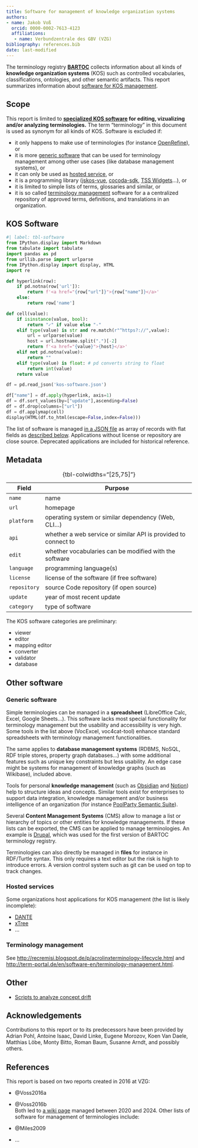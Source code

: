 ```yaml
---
title: Software for management of knowledge organization systems
authors:
- name: Jakob Voß
  orcid: 0000-0002-7613-4123
  affiliations:
   - name: Verbundzentrale des GBV (VZG)
bibliography: references.bib
date: last-modified
---
```


The terminology registry **[BARTOC](https://bartoc.org/)** collects information about all kinds of **knowledge organization systems** (KOS) such as controlled vocabularies, classifications, ontologies, and other semantic artifacts. This report summarizes information about [software for KOS management](#kos-software).

## Scope

This report is limited to **[specialized KOS software](#kos-software) for editing, vizualizing and/or analyzing terminologies.** The term "terminology" in this document is used as synonym for all kinds of KOS. Software is excluded if:

- it only happens to make use of terminologies (for instance [OpenRefine]), or
- it is more [generic software] that can be used for terminology management among other use cases (like database management systems), or
- it can only be used as [hosted service](#hosted-services), or
- it is a programming library ([jskos-vue], [cocoda-sdk], [TSS Widgets]...), or
- it is limited to simple lists of terms, glossaries and similar, or
- it is so called [terminology management] software for a a centralized repository of approved terms, definitions, and translations in an organization.

## KOS Software

```python
#| label: tbl-software
from IPython.display import Markdown
from tabulate import tabulate
import pandas as pd
from urllib.parse import urlparse
from IPython.display import display, HTML
import re

def hyperlink(row):
    if pd.notna(row['url']):
        return f'<a href="{row["url"]}">{row["name"]}</a>'
    else:
        return row['name']    

def cell(value):
    if isinstance(value, bool):
        return "✓" if value else "-"
    elif type(value) is str and re.match(r"^https?://",value):
        url = urlparse(value)
        host = url.hostname.split(".")[-2]
        return f'<a href="{value}">{host}</a>'
    elif not pd.notna(value):
        return ""
    elif type(value) is float: # pd converts string to float
        return int(value)
    return value

df = pd.read_json('kos-software.json')

df["name"] = df.apply(hyperlink, axis=1)
df = df.sort_values(by=["update"],ascending=False)
df = df.drop(columns=["url"])
df = df.applymap(cell)
display(HTML(df.to_html(escape=False,index=False)))
```

The list of software is managed [in a JSON file](kos-software.json) as array of records with flat fields as [described below](#metadata). Applications without license or repository are close source. Deprecated applications are included for historical reference.

## Metadata

Field | Purpose
------|--------
`name` | name
`url` | homepage
`platform` | operating system or similar dependency (Web, CLI...) 
`api` | whether a web service or similar API is provided to connect to
`edit` | whether vocabularies can be modified with the software
`language` | programming language(s)
`license` | license of the software (if free software)
`repository` | source Code repository (if open source)
`update` | year of most recent update
`category` | type of software

: {tbl-colwidths="[25,75]"}

The KOS software categories are preliminary:

- viewer
- editor
- mapping editor
- converter
- validator
- database

## Other software

### Generic software

Simple terminologies can be managed in a **spreadsheet** (LibreOffice Calc, Excel, Google Sheets...). This software lacks most special functionality for terminology management but the usability and accessibility is very high. Some tools in the list above (VocExcel, voc4cat-tool) enhance standard spreadsheets with terminology management functionalities.

The same applies to **database management systems** (RDBMS, NoSQL, RDF triple stores, property graph databases...) with some additional features such as unique key constraints but less usability. An edge case might be systems for management of knowledge graphs (such as Wikibase), included above.

Tools for personal **knowledge management** (such as [Obsidian] and [Notion]) help to structure ideas and concepts. Similar tools exist for enterprises to support data integration, knowledge management and/or business intelligence of an organization (for instance [PoolParty Semantic Suite]).

Several **Content Management Systems** (CMS) allow to manage a list or hierarchy of topics or other entities for knowledge managements. If these lists can be exported, the CMS can be applied to manage terminologies. An example is [Drupal], which was used for the first version of BARTOC terminology registry.

Terminologies can also directly be managed in **files** for instance in RDF/Turtle syntax. This only requires a text editor but the risk is high to introduce errors. A version control system such as git can be used on top to track changes.

### Hosted services

Some organizations host applications for KOS management (the list is likely incomplete):

- [DANTE](https://doi.org/10.11588/akmb.2018.1.63475)
- [xTree](https://xtree-public.digicult-verbund.de/)
- ...

### Terminology management

See [http://recremisi.blogspot.de/p/acrolinxterminology-lifecycle.html](http://recremisi.blogspot.de/p/acrolinxterminology-lifecycle.html) and [http://term-portal.de/en/software-en/terminology-management.html](http://term-portal.de/en/software-en/terminology-management.html).

## Other

- [Scripts to analyze concept drift](https://github.com/Multilingual-LGBTQIA-Vocabularies/Examing_LGBTQ_Concepts)

## Acknowledgements

Contributions to this report or to its predecessors have been provided by 
Adrian Pohl,
Antoine Isaac,
David Linke,
Eugene Morozov,
Koen Van Daele,
Matthias Löbe,
Monty Bitto,
Roman Baum,
Susanne Arndt,
and possibly others.

## References

This report is based on two reports created in 2016 at VZG:

- @Voss2016a
- @Voss2016b  
Both led to [a wiki page](https://github.com/gbv/bartoc.org/wiki/Software-for-controlled-vocabularies) managed between 2020 and 2024. Other lists of software for management of terminologies include:

- @Miles2009
- ...


[Drupal]: https://www.drupal.org/
[OpenRefine]: https://openrefine.org/
[Obsidian]: https://obsidian.md/
[Notion]: https://www.notion.com/
[TSS Widgets]: https://github.com/ts4nfdi/terminology-service-suite
[jskos-vue]: https://github.com/gbv/jskos-vue/
[cocoda-sdk]: https://github.com/gbv/cocoda-sdk/
[PoolParty Semantic Suite]: https://www.poolparty.biz/product-overview

